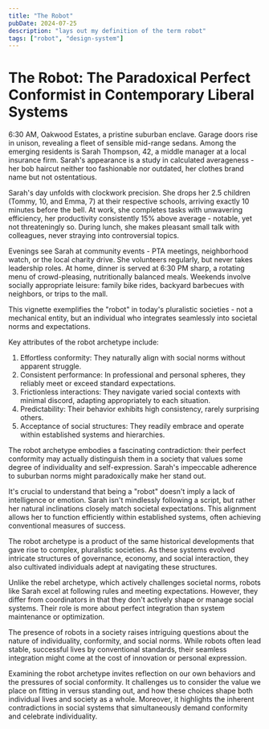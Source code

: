 ```yaml
---
title: "The Robot"
pubDate: 2024-07-25
description: "lays out my definition of the term robot"
tags: ["robot", "design-system"]
---
```



<FloatingArticleImage
  imageSrc={robotImage}
  imageAlt="Illustration of a robot"
/>

# The Robot: The Paradoxical Perfect Conformist in Contemporary Liberal Systems

6:30 AM, Oakwood Estates, a pristine suburban enclave. Garage doors rise in unison, revealing a fleet of sensible mid-range sedans. Among the emerging residents is Sarah Thompson, 42, a middle manager at a local insurance firm. Sarah's appearance is a study in calculated averageness - her bob haircut neither too fashionable nor outdated, her clothes brand name but not ostentatious.

Sarah's day unfolds with clockwork precision. She drops her 2.5 children (Tommy, 10, and Emma, 7) at their respective schools, arriving exactly 10 minutes before the bell. At work, she completes tasks with unwavering efficiency, her productivity consistently 15% above average - notable, yet not threateningly so. During lunch, she makes pleasant small talk with colleagues, never straying into controversial topics.

Evenings see Sarah at community events - PTA meetings, neighborhood watch, or the local charity drive. She volunteers regularly, but never takes leadership roles. At home, dinner is served at 6:30 PM sharp, a rotating menu of crowd-pleasing, nutritionally balanced meals. Weekends involve socially appropriate leisure: family bike rides, backyard barbecues with neighbors, or trips to the mall.

This vignette exemplifies the "robot" in today's pluralistic societies - not a mechanical entity, but an individual who integrates seamlessly into societal norms and expectations.

Key attributes of the robot archetype include:

1. Effortless conformity: They naturally align with social norms without apparent struggle.
2. Consistent performance: In professional and personal spheres, they reliably meet or exceed standard expectations.
3. Frictionless interactions: They navigate varied social contexts with minimal discord, adapting appropriately to each situation.
4. Predictability: Their behavior exhibits high consistency, rarely surprising others.
5. Acceptance of social structures: They readily embrace and operate within established systems and hierarchies.

The robot archetype embodies a fascinating contradiction: their perfect conformity may actually distinguish them in a society that values some degree of individuality and self-expression. Sarah's impeccable adherence to suburban norms might paradoxically make her stand out.

It's crucial to understand that being a "robot" doesn't imply a lack of intelligence or emotion. Sarah isn't mindlessly following a script, but rather her natural inclinations closely match societal expectations. This alignment allows her to function efficiently within established systems, often achieving conventional measures of success.

The robot archetype is a product of the same historical developments that gave rise to complex, pluralistic societies. As these systems evolved intricate structures of governance, economy, and social interaction, they also cultivated individuals adept at navigating these structures.

Unlike the rebel archetype, which actively challenges societal norms, robots like Sarah excel at following rules and meeting expectations. However, they differ from coordinators in that they don't actively shape or manage social systems. Their role is more about perfect integration than system maintenance or optimization.

The presence of robots in a society raises intriguing questions about the nature of individuality, conformity, and social norms. While robots often lead stable, successful lives by conventional standards, their seamless integration might come at the cost of innovation or personal expression.

Examining the robot archetype invites reflection on our own behaviors and the pressures of social conformity. It challenges us to consider the value we place on fitting in versus standing out, and how these choices shape both individual lives and society as a whole. Moreover, it highlights the inherent contradictions in social systems that simultaneously demand conformity and celebrate individuality.